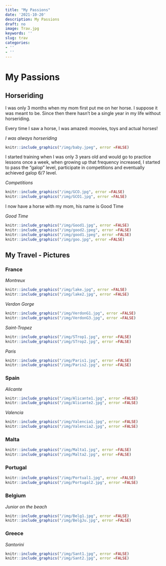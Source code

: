 ```yaml
---
title: "My Passions"
date: '2021-10-20'
description: My Passions
draft: no
image: Trav.jpg
keywords: ''
slug: trav
categories:
- ''
- ''
---
```


# My Passions

## Horseriding

I was only 3 months when my mom first put me on her horse. I suppose it was meant to be. Since then there hasn't be a single year in my life without horseriding.

Every time I saw a horse, I was amazed: moovies, toys and actual horses!

*I was always horseriding*

```r
knitr::include_graphics("/img/baby.jpeg", error =FALSE)
```

I started training when I was only 3 years old and would go to practice lessons once a week, when growing up that frequency increased, I started to pass the "galop" level, participate in competitions and eventually achieved galop 6/7 level.

*Competitions*

```r
knitr::include_graphics("/img/GCO.jpg", error =FALSE)
knitr::include_graphics("/img/GCO1.jpg", error =FALSE)
```

I now have a horse with my mom, his name is Good Time

*Good Time*

```r
knitr::include_graphics("/img/Good1.jpg", error =FALSE)
knitr::include_graphics("/img/good2.jpeg", error =FALSE)
knitr::include_graphics("/img/good1.jpeg", error =FALSE)
knitr::include_graphics("/img/goo.jpg", error =FALSE)
```


## My Travel - Pictures


### France

*Montreux*

```r
knitr::include_graphics("/img/lake.jpg", error =FALSE)
knitr::include_graphics("/img/lake2.jpg", error =FALSE)
```


*Verdon Gorge*

```r
knitr::include_graphics("/img/VerdonG1.jpg", error =FALSE)
knitr::include_graphics("/img/VerdonG3.jpg", error =FALSE)
```


*Saint-Tropez*

```r
knitr::include_graphics("/img/STrop1.jpg", error =FALSE)
knitr::include_graphics("/img/STrop2.jpg", error =FALSE)
```


*Paris*

```r
knitr::include_graphics("/img/Paris1.jpg", error =FALSE)
knitr::include_graphics("/img/Paris2.jpg", error =FALSE)
```


### Spain

*Alicante*

```r
knitr::include_graphics("/img/Alicante1.jpg", error =FALSE)
knitr::include_graphics("/img/Alicante2.jpg", error =FALSE)
```


*Valencia*

```r
knitr::include_graphics("/img/Valencia1.jpg", error =FALSE)
knitr::include_graphics("/img/Valencia2.jpg", error =FALSE)
```


### Malta

```r
knitr::include_graphics("/img/Malta1.jpg", error =FALSE)
knitr::include_graphics("/img/Malta2.jpg", error =FALSE)
```


### Portugal


```r
knitr::include_graphics("/img/Portual1.jpg", error =FALSE)
knitr::include_graphics("/img/Portugal2.jpg", error =FALSE)
```


### Belgium

*Junior on the beach*

```r
knitr::include_graphics("/img/Belg1.jpg", error =FALSE)
knitr::include_graphics("/img/BelgJu.jpg", error =FALSE)
```


### Greece

*Santorini*

```r
knitr::include_graphics("/img/Sant1.jpg", error =FALSE)
knitr::include_graphics("/img/Sant2.jpg", error =FALSE)
```



